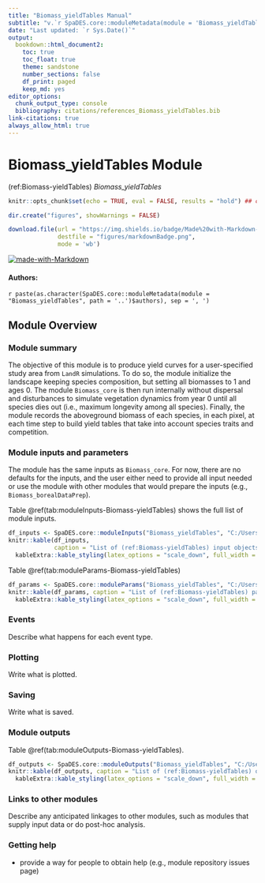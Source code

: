 ```yaml
---
title: "Biomass_yieldTables Manual"
subtitle: "v.`r SpaDES.core::moduleMetadata(module = 'Biomass_yieldTables', path = '..')$version`"
date: "Last updated: `r Sys.Date()`"
output:
  bookdown::html_document2:
    toc: true
    toc_float: true
    theme: sandstone
    number_sections: false
    df_print: paged
    keep_md: yes
editor_options:
  chunk_output_type: console
  bibliography: citations/references_Biomass_yieldTables.bib
link-citations: true
always_allow_html: true
---
```


# Biomass_yieldTables Module

<!-- the following are text references used in captions for LaTeX compatibility -->
(ref:Biomass-yieldTables) *Biomass_yieldTables*

```r
knitr::opts_chunk$set(echo = TRUE, eval = FALSE, results = "hold") ## change to eval = TRUE if all chunks are to be evaluated

dir.create("figures", showWarnings = FALSE)

download.file(url = "https://img.shields.io/badge/Made%20with-Markdown-1f425f.png",
              destfile = "figures/markdownBadge.png",
              mode = 'wb')
```

[![made-with-Markdown](figures/markdownBadge.png)](https://commonmark.org)

<!-- if knitting to pdf remember to add the pandoc_args: ["--extract-media", "."] option to yml in order to get the badge images -->

#### Authors:

`r paste(as.character(SpaDES.core::moduleMetadata(module = "Biomass_yieldTables", path = '..')$authors), sep = ', ')`
<!-- ideally separate authors with new lines, '\n' not working -->

## Module Overview

### Module summary

The objective of this module is to produce yield curves for a user-specified study area from `LandR` simulations. To do so, the module initialize the landscape keeping species composition, but setting all biomasses to 1 and ages 0. The module `Biomass_core` is then run internally without dispersal and disturbances to simulate vegetation dynamics from year 0 until all species dies out (i.e., maximum longevity among all species). Finally, the module records the aboveground biomass of each species, in each pixel, at each time step to build yield tables that take into account species traits and competition.

### Module inputs and parameters

The module has the same inputs as `Biomass_core`. For now, there are no defaults for the inputs, and the user either need to provide all input needed or use the module with other modules that would prepare the inputs (e.g., `Biomass_borealDataPrep`).

Table \@ref(tab:moduleInputs-Biomass-yieldTables) shows the full list of module inputs.

```r
df_inputs <- SpaDES.core::moduleInputs("Biomass_yieldTables", "C:/Users/docaron/Documents")
knitr::kable(df_inputs,
             caption = "List of (ref:Biomass-yieldTables) input objects and their description.") |>
  kableExtra::kable_styling(latex_options = "scale_down", full_width = TRUE)
```

Table \@ref(tab:moduleParams-Biomass-yieldTables)


```r
df_params <- SpaDES.core::moduleParams("Biomass_yieldTables", "C:/Users/docaron/Documents")
knitr::kable(df_params, caption = "List of (ref:Biomass-yieldTables) parameters and their description.") |>
  kableExtra::kable_styling(latex_options = "scale_down", full_width = TRUE)
```

### Events

Describe what happens for each event type.

### Plotting

Write what is plotted.

### Saving

Write what is saved.

### Module outputs

Table \@ref(tab:moduleOutputs-Biomass-yieldTables).

```r
df_outputs <- SpaDES.core::moduleOutputs("Biomass_yieldTables", "C:/Users/docaron/Documents")
knitr::kable(df_outputs, caption = "List of (ref:Biomass-yieldTables) outputs and their description.") |>
  kableExtra::kable_styling(latex_options = "scale_down", full_width = TRUE)
```

### Links to other modules

Describe any anticipated linkages to other modules, such as modules that supply input data or do post-hoc analysis.

### Getting help

-   provide a way for people to obtain help (e.g., module repository issues page)
